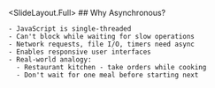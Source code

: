 
<SlideLayout.Full>
  <FlexBox alignItems="center" justifyContent="center" flexDirection="column">
    ## Why Asynchronous?
        
    - JavaScript is single-threaded
    - Can't block while waiting for slow operations
    - Network requests, file I/O, timers need async
    - Enables responsive user interfaces
    - Real-world analogy:
      - Restaurant kitchen - take orders while cooking
      - Don't wait for one meal before starting next
  </FlexBox>
</SlideLayout.Full>